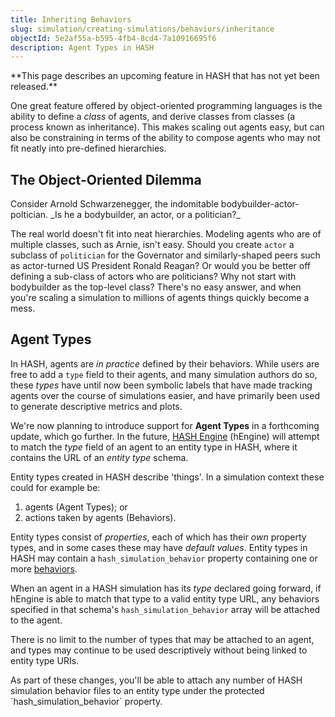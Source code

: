 ```yaml
---
title: Inheriting Behaviors
slug: simulation/creating-simulations/behaviors/inheritance
objectId: 5e2af55a-b595-4fb4-8cd4-7a10916695f6
description: Agent Types in HASH
---
```


<Hint style="warning">
  **This page describes an upcoming feature in HASH that has not yet been
  released.**
</Hint>

One great feature offered by object-oriented programming languages is the ability to define a _class_ of agents, and derive classes from classes \(a process known as inheritance\). This makes scaling out agents easy, but can also be constraining in terms of the ability to compose agents who may not fit neatly into pre-defined hierarchies.

## The Object-Oriented Dilemma

<Hint style="info">
  Consider Arnold Schwarzenegger, the indomitable bodybuilder-actor-poltician.
  _Is he a bodybuilder, an actor, or a politician?_
</Hint>

The real world doesn't fit into neat hierarchies. Modeling agents who are of multiple classes, such as Arnie, isn't easy. Should you create `actor` a subclass of `politician` for the Governator and similarly-shaped peers such as actor-turned US President Ronald Reagan? Or would you be better off defining a sub-class of actors who are politicians? Why not start with bodybuilder as the top-level class? There's no easy answer, and when you're scaling a simulation to millions of agents things quickly become a mess.

## Agent Types

In HASH, agents are _in practice_ defined by their behaviors. While users are free to add a `type` field to their agents, and many simulation authors do so, these _types_ have until now been symbolic labels that have made tracking agents over the course of simulations easier, and have primarily been used to generate descriptive metrics and plots.

We're now planning to introduce support for **Agent Types** in a forthcoming update, which go further. In the future, [HASH Engine](/platform/engine) (hEngine) will attempt to match the _type_ field of an agent to an entity type in HASH, where it contains the URL of an _entity type_ schema.

Entity types created in HASH describe 'things'. In a simulation context these could for example be:

1.  agents \(Agent Types\); or
1.  actions taken by agents \(Behaviors\).

Entity types consist of _properties_, each of which has their _own_ property types, and in some cases these may have _default values_. Entity types in HASH may contain a `hash_simulation_behavior` property containing one or more [behaviors](/docs/simulation/creating-simulations/behaviors).

When an agent in a HASH simulation has its _type_ declared going forward, if hEngine is able to match that type to a valid entity type URL, any behaviors specified in that schema's `hash_simulation_behavior` array will be attached to the agent.

There is no limit to the number of types that may be attached to an agent, and types may continue to be used descriptively without being linked to entity type URIs.

<Hint style="info">
  As part of these changes, you'll be able to attach any number of HASH
  simulation behavior files to an entity type under the protected
  `hash_simulation_behavior` property.
</Hint>
